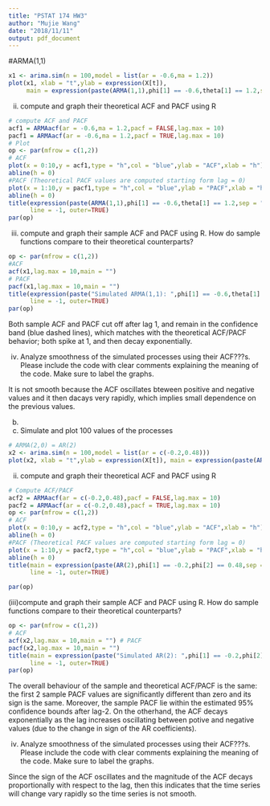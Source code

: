 ```yaml
---
title: "PSTAT 174 HW3"
author: "Mujie Wang"
date: "2018/11/11"
output: pdf_document
---
```

#ARMA(1,1)
```r
x1 <- arima.sim(n = 100,model = list(ar = -0.6,ma = 1.2))
plot(x1, xlab = "t",ylab = expression(X[t]),
     main = expression(paste(ARMA(1,1),phi[1] == -0.6,theta[1] == 1.2,sep = " ")))

```
(ii) compute and graph their theoretical ACF and PACF using R
```r
# compute ACF and PACF
acf1 = ARMAacf(ar = -0.6,ma = 1.2,pacf = FALSE,lag.max = 10)
pacf1 = ARMAacf(ar = -0.6,ma = 1.2,pacf = TRUE,lag.max = 10)
# Plot
op <- par(mfrow = c(1,2))
# ACF
plot(x = 0:10,y = acf1,type = "h",col = "blue",ylab = "ACF",xlab = "h") 
abline(h = 0)
#PACF (Theoretical PACF values are computed starting form lag = 0)
plot(x = 1:10,y = pacf1,type = "h",col = "blue",ylab = "PACF",xlab = "h") 
abline(h = 0)
title(expression(paste(ARMA(1,1),phi[1] == -0.6,theta[1] == 1.2,sep = " ")),
      line = -1, outer=TRUE)
par(op)
```
(iii) compute and graph their sample ACF and PACF using R. How do sample functions compare to
their theoretical counterparts?

```r
op <- par(mfrow = c(1,2))
#ACF
acf(x1,lag.max = 10,main = "")
# PACF
pacf(x1,lag.max = 10,main = "")
title(expression(paste("Simulated ARMA(1,1): ",phi[1] == -0.6,theta[1] == 1.2,sep = " ")),
      line = -1, outer=TRUE)
par(op)
```
Both sample ACF and PACF cut off after lag 1, and remain in the confidence band (blue dashed
lines), which matches with the theoretical ACF/PACF behavior; both spike at 1, and then decay
exponentially.


(iv) Analyze smoothness of the simulated processes using their ACF???s. Please include the code
with clear comments explaining the meaning of the code. Make sure to label the graphs.

It is not smooth because the ACF oscillates bteween positive and negative values and it then
dacays very rapidly, which implies small dependence on the previous values.



(b)
(i) Simulate and plot 100 values of the processes
```r
# ARMA(2,0) = AR(2)
x2 <- arima.sim(n = 100,model = list(ar = c(-0.2,0.48))) 
plot(x2, xlab = "t",ylab = expression(X[t]), main = expression(paste(AR(2),phi[1] == -0.2,phi[2] == 0.48,sep = " ")))
```

(ii) compute and graph their theoretical ACF and PACF using R
```r
# Compute ACF/PACF
acf2 = ARMAacf(ar = c(-0.2,0.48),pacf = FALSE,lag.max = 10) 
pacf2 = ARMAacf(ar = c(-0.2,0.48),pacf = TRUE,lag.max = 10)
op <- par(mfrow = c(1,2))
# ACF
plot(x = 0:10,y = acf2,type = "h",col = "blue",ylab = "ACF",xlab = "h") 
abline(h = 0)
#PACF (Theoretical PACF values are computed starting form lag = 0)
plot(x = 1:10,y = pacf2,type = "h",col = "blue",ylab = "PACF",xlab = "h") 
abline(h = 0)
title(main = expression(paste(AR(2),phi[1] == -0.2,phi[2] == 0.48,sep = " ")), 
      line = -1, outer=TRUE)

par(op)

```

(iii)compute and graph their sample ACF and PACF using R. How do sample functions compare to
their theoretical counterparts?

```r
op <- par(mfrow = c(1,2))
# ACF
acf(x2,lag.max = 10,main = "") # PACF
pacf(x2,lag.max = 10,main = "")
title(main = expression(paste("Simulated AR(2): ",phi[1] == -0.2,phi[2] == 0.48,sep = " ")),
      line = -1, outer=TRUE)
par(op)
```

The overall behaviour of the sample and theoretical ACF/PACF is the same: the first 2 sample 
PACF values are significantly different than zero and its sign is the same. Moreover, the 
sample PACF lie within the estimated 95% confidence bounds after lag-2. On the otherhand, the
ACF decays exponentially as the lag increases oscillating between potive and negative values
(due to the change in sign of the AR coefficients).

(iv) Analyze smoothness of the simulated processes using their ACF???s. Please include the code
with clear comments explaining the meaning of the code. Make sure to label the graphs.

Since the sign of the ACF oscillates and the magnitude of the ACF decays proportionally with 
respect to the lag, then this indicates that the time series will change vary rapidly so the 
time series is not smooth.
